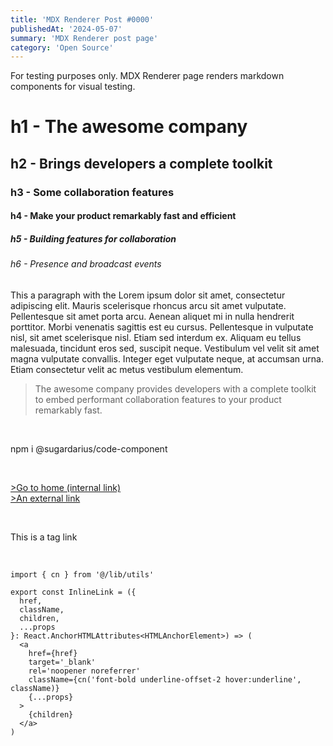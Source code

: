 ```yaml
---
title: 'MDX Renderer Post #0000'
publishedAt: '2024-05-07'
summary: 'MDX Renderer post page'
category: 'Open Source'
---
```


<Callout title='Callout' icon='ℹ️'>
  For testing purposes only. MDX Renderer page renders markdown components for
  visual testing.
</Callout>
<br />

# h1 - The awesome company

## h2 - Brings developers a complete toolkit

### h3 - Some collaboration features

#### h4 - Make your product remarkably fast and efficient

##### h5 - Building features for collaboration

###### h6 - Presence and broadcast events

This a paragraph with the Lorem ipsum dolor sit amet, consectetur adipiscing elit. Mauris scelerisque rhoncus arcu sit amet vulputate. Pellentesque sit amet porta arcu. Aenean aliquet mi in nulla hendrerit porttitor. Morbi venenatis sagittis est eu cursus. Pellentesque in vulputate nisl, sit amet scelerisque nisl. Etiam sed interdum ex. Aliquam eu tellus malesuada, tincidunt eros sed, suscipit neque. Vestibulum vel velit sit amet magna vulputate convallis. Integer eget vulputate neque, at accumsan urna. Etiam consectetur velit ac metus vestibulum elementum.

> The awesome company provides developers with a complete toolkit to embed performant collaboration features to your product remarkably fast.

<br />

<InlineCode>npm i @sugardarius/code-component</InlineCode>

<br />

[>Go to home (internal link)](/)<br />
[>An external link](https://nextjs.org/)

<br />

<TagLink href='https://nextjs.org/'>This is a tag link</TagLink>

<br />

```tsx
import { cn } from '@/lib/utils'

export const InlineLink = ({
  href,
  className,
  children,
  ...props
}: React.AnchorHTMLAttributes<HTMLAnchorElement>) => (
  <a
    href={href}
    target='_blank'
    rel='noopener noreferrer'
    className={cn('font-bold underline-offset-2 hover:underline', className)}
    {...props}
  >
    {children}
  </a>
)
```
